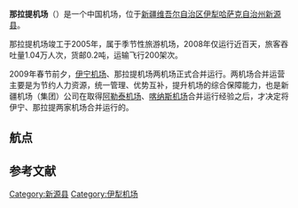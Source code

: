 {{Infobox airport
| name = 那拉提机场
| image = Kunes-Ili-Nalati Airport.jpg
| type = 民用
| operator = 新疆机场集团
| city-served = [[新疆维吾尔自治区|新疆]][[新源县|新源]]
| opened = 2005年
| elevation-m = 
| distance_to_city = 9公里
| IATA = NLT
| ICAO = ZWNL
| coordinates = {{coord|43|25|54|N|83|22|42|E|display=inline,title}}
| pushpin_map = China Xinjiang#China
| pushpin_label = '''NLT'''
| r1-number = 08/26
| r1-length-f = 7546
| r1-length-m = 2300
| r1-surface = 沥青
| stat1-header = 旅客数量
| stat1-data = 113092
| stat-year = 2019
| footnotes = 数据来源<ref name="tongji2019" />
}}
'''那拉提机场'''（{{airport codes|NLT|ZWNL}}）是一个中国机场，位于[[新疆维吾尔自治区|新疆维吾尔自治区]][[伊犁哈萨克自治州|伊犁哈萨克自治州]][[新源县|新源县]]。

那拉提机场竣工于2005年，属于季节性旅游机场，2008年仅运行近百天，旅客吞吐量1.04万人次，货邮0.2吨，运输飞行200架次。

2009年春节前夕，[[伊宁机场|伊宁机场]]、那拉提机场两机场正式合并运行。两机场合并运营主要是为节约人力资源，统一管理、优势互补，提升机场的综合保障能力，也是新疆机场（集团）公司在取得[[阿勒泰机场|阿勒泰机场]]、[[布尔津喀纳斯机场|喀纳斯机场]]合并运行经验之后，才决定将伊宁、那拉提两家机场合并运行的。

==航点==
{{Airport-dest-list
| {{flagicon|PRC}} [[中国南方航空|中国南方航空]]| [[乌鲁木齐地窝堡国际机场|烏魯木齊]]
| {{flagicon|PRC}} [[天津航空|天津航空]]| [[乌鲁木齐地窝堡国际机场|乌鲁木齐]]
}}

== 参考文献 ==
{{Reflist|30em|refs=
<ref name="tongji2019">{{cite web|title=2019年民航机场生产统计公报|url=http://www.caac.gov.cn/XXGK/XXGK/TJSJ/202003/t20200309_201358.html|accessdate=2020-11-20|date=2020-03-09|publisher=[[中国民用航空局|中国民用航空局]]|archive-date=2020-03-09|archive-url=https://web.archive.org/web/20200309084254/http://www.caac.gov.cn/XXGK/XXGK/TJSJ/202003/t20200309_201358.html|dead-url=no}}</ref>
}}
[[Category:新源县|Category:新源县]]
[[Category:伊犁机场|Category:伊犁机场]]